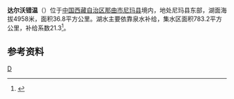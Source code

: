 {{ViewTibetanScript}}
{{Infobox_lake
 |湖泊名稱 =达尔沃错温
 |湖泊照片 = 
 |湖泊照片標題 = 
 |測深圖 =
 |測深圖標題 =
 |湖泊所在地 = [[中国|中国]][[西藏|西藏]]
 |座標 = {{coord |33|33|N|88|42|E|display=inline,title|scale:500000_type:waterbody_region:CN}}
 |湖泊類別 = [[咸水湖|咸水湖]]
 |流入 =[[冰沙河|冰沙河]]、[[温泉沟|温泉沟]]
 |流出 = 
 |集水區面積 =783.2平方公里
 |集水區國家 ={{PRC}}
 |湖泊長度 =17.3公里
 |湖泊闊度 =最大4.9公里<br />平均2.13公里
 |湖泊面積 =36.8平方公里
 |平均深度 = 
 |最深深度 = 
 |水體體積 = 
 |湖水停留時間 =
 |湖岸線長度 =
 |海拔高度 =4958米
 |湖中島嶼 =
 |湖邊城鎮 =
}}
{{Location map
 |China Tibet
 |mark=<!--dot-->Blue pog.svg
 |lat_deg=33|lat_min=33|lat_sec =
 |lon_deg=88|lon_min=42|lon_sec =
 |caption=达尔沃错温在[[西藏|西藏]]的位置。
 |position=right
 |width=350
 |float=right
}}
'''达尔沃错温'''（{{bo|z=སྟར་སྔོ་མཚོ་སྔོན།|w=star sngo mtsho sngon|t=Tarngo Tsongön}}）位于[[中国|中国]][[西藏自治区|西藏自治区]][[那曲市|那曲市]][[尼玛县|尼玛县]]境内，地处尼玛县东部，湖面海拔4958米，面积36.8平方公里。湖水主要依靠泉水补给，集水区面积783.2平方公里，补给系数21.3<ref>{{cite book zh |author=王苏民 窦鸿身 |title=中国湖泊志 |format=M |edition=1 |location=北京 |publisher=科学出版社 |date=1998|pages=439|id= ISBN 7-03-006706-1}}</ref>。
==参考资料==
{{Reflist}}

[[Category:尼玛县湖泊|D]]